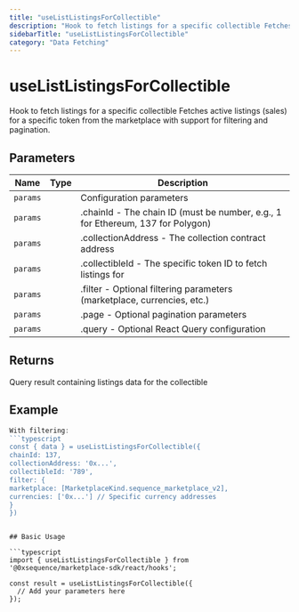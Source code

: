 ```yaml
---
title: "useListListingsForCollectible"
description: "Hook to fetch listings for a specific collectible Fetches active listings (sales) for a specific token from the marketplace with support for filtering and pagination."
sidebarTitle: "useListListingsForCollectible"
category: "Data Fetching"
---
```


# useListListingsForCollectible

Hook to fetch listings for a specific collectible Fetches active listings (sales) for a specific token from the marketplace with support for filtering and pagination.

## Parameters

| Name | Type | Description |
|------|------|-------------|
| `params` |  | Configuration parameters |
| `params` |  | .chainId - The chain ID (must be number, e.g., 1 for Ethereum, 137 for Polygon) |
| `params` |  | .collectionAddress - The collection contract address |
| `params` |  | .collectibleId - The specific token ID to fetch listings for |
| `params` |  | .filter - Optional filtering parameters (marketplace, currencies, etc.) |
| `params` |  | .page - Optional pagination parameters |
| `params` |  | .query - Optional React Query configuration |

## Returns

Query result containing listings data for the collectible

## Example

```typescript
With filtering:
```typescript
const { data } = useListListingsForCollectible({
chainId: 137,
collectionAddress: '0x...',
collectibleId: '789',
filter: {
marketplace: [MarketplaceKind.sequence_marketplace_v2],
currencies: ['0x...'] // Specific currency addresses
}
})
```
```

## Basic Usage

```typescript
import { useListListingsForCollectible } from '@0xsequence/marketplace-sdk/react/hooks';

const result = useListListingsForCollectible({
  // Add your parameters here
});
```


